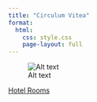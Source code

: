 ```yaml
---
title: "Circulum Vitea"
format:
  html:
    css: style.css
    page-layout: full
---
```



![Alt text](images/inn_at_falls.jpg)

[Hotel Rooms](https://www.inntfalls.com/rooms)
